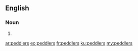 ==English==

===Noun===
{{head|en|plural}}

# {{plural of|peddler|lang=en|nocat=1}}

[[ar:peddlers]]
[[eo:peddlers]]
[[fr:peddlers]]
[[ku:peddlers]]
[[my:peddlers]]